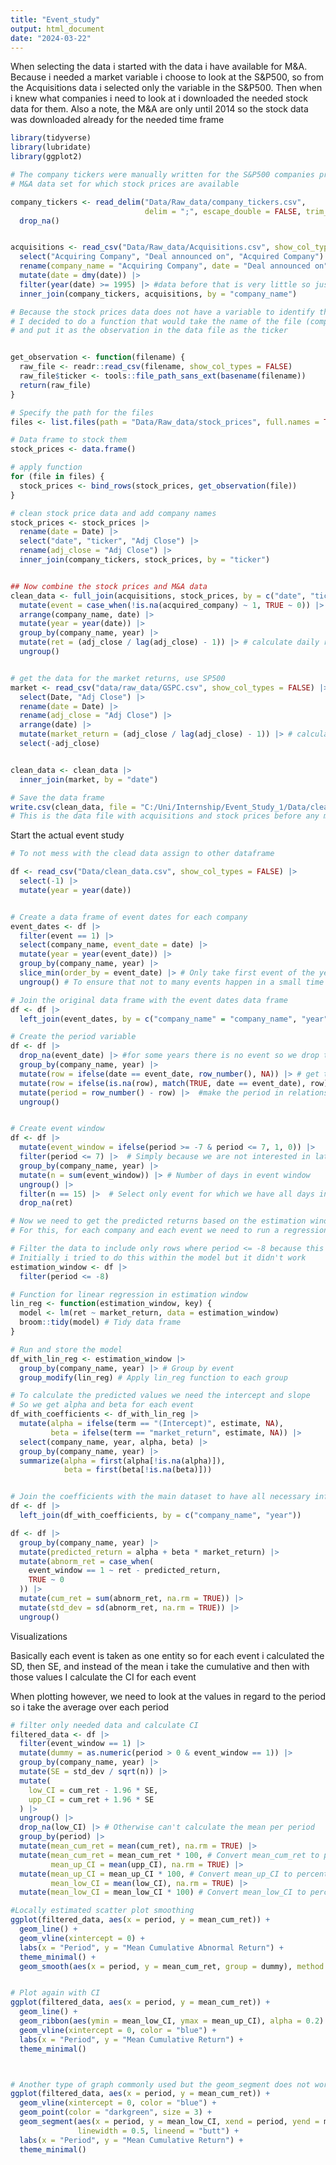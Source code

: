 ```yaml
---
title: "Event_study"
output: html_document
date: "2024-03-22"
---
```


When selecting the data i started with the data i have available for M&A.
Because i needed a market variable i choose to look at the S&P500, so from the
Acquisitions data i selected only the variable in the S&P500.
Then when i knew what companies i need to look at i downloaded the needed stock data for them.
Also a note, the M&A are only until 2014 so the stock data was downloaded already
for the needed time frame

```r
library(tidyverse)
library(lubridate)
library(ggplot2)
```


```r

# The company tickers were manually written for the S&P500 companies present in the
# M&A data set for which stock prices are available

company_tickers <- read_delim("Data/Raw_data/company_tickers.csv", 
                              delim = ";", escape_double = FALSE, trim_ws = TRUE,show_col_types = FALSE) |> 
  drop_na()


acquisitions <- read_csv("Data/Raw_data/Acquisitions.csv", show_col_types = FALSE) |> 
  select("Acquiring Company", "Deal announced on", "Acquired Company") |>
  rename(company_name = "Acquiring Company", date = "Deal announced on", acquired_company = "Acquired Company") |>
  mutate(date = dmy(date)) |>
  filter(year(date) >= 1995) |> #data before that is very little so just filtered it out
  inner_join(company_tickers, acquisitions, by = "company_name") 

```


```r

# Because the stock prices data does not have a variable to identify the company by
# I decided to do a function that would take the name of the file (company ticker)
# and put it as the observation in the data file as the ticker


get_observation <- function(filename) {
  raw_file <- readr::read_csv(filename, show_col_types = FALSE)
  raw_file$ticker <- tools::file_path_sans_ext(basename(filename))
  return(raw_file)
}

# Specify the path for the files
files <- list.files(path = "Data/Raw_data/stock_prices", full.names = TRUE)

# Data frame to stock them
stock_prices <- data.frame()

# apply function
for (file in files) {
  stock_prices <- bind_rows(stock_prices, get_observation(file))
}

```


```r


# clean stock price data and add company names
stock_prices <- stock_prices |>
  rename(date = Date) |>
  select("date", "ticker", "Adj Close") |>
  rename(adj_close = "Adj Close") |>
  inner_join(company_tickers, stock_prices, by = "ticker") 


## Now combine the stock prices and M&A data
clean_data <- full_join(acquisitions, stock_prices, by = c("date", "ticker", "company_name")) |>
  mutate(event = case_when(!is.na(acquired_company) ~ 1, TRUE ~ 0)) |> # creates dummy, if there was an acquisition = 1
  arrange(company_name, date) |> 
  mutate(year = year(date)) |> 
  group_by(company_name, year) |>
  mutate(ret = (adj_close / lag(adj_close) - 1)) |> # calculate daily returns, percentage change in the stock's price
  ungroup()


# get the data for the market returns, use SP500
market <- read_csv("data/raw_data/GSPC.csv", show_col_types = FALSE) |>
  select(Date, "Adj Close") |>
  rename(date = Date) |>
  rename(adj_close = "Adj Close") |>
  arrange(date) |> 
  mutate(market_return = (adj_close / lag(adj_close) - 1)) |> # calculate daily returns, percentage change in the stock's price
  select(-adj_close)


clean_data <- clean_data |>
  inner_join(market, by = "date")

# Save the data frame
write.csv(clean_data, file = "C:/Uni/Internship/Event_Study_1/Data/clean_data.csv")
# This is the data file with acquisitions and stock prices before any manipulations


```


######################### Start the actual event study ######################### 


```r


# To not mess with the clead data assign to other dataframe

df <- read_csv("Data/clean_data.csv", show_col_types = FALSE) |>
  select(-1) |> 
  mutate(year = year(date)) 


# Create a data frame of event dates for each company
event_dates <- df |>
  filter(event == 1) |>
  select(company_name, event_date = date) |>
  mutate(year = year(event_date)) |>
  group_by(company_name, year) |>
  slice_min(order_by = event_date) |> # Only take first event of the year, this is
  ungroup() # To ensure that not to many events happen in a small time frame

# Join the original data frame with the event dates data frame
df <- df |>
  left_join(event_dates, by = c("company_name" = "company_name", "year" = "year"))

# Create the period variable
df <- df |>
  drop_na(event_date) |> #for some years there is no event so we drop those observations
  group_by(company_name, year) |>
  mutate(row = ifelse(date == event_date, row_number(), NA)) |> # get the row number of when event happened
  mutate(row = ifelse(is.na(row), match(TRUE, date == event_date), row)) |> # make sure the row is equal to event row for whole year
  mutate(period = row_number() - row) |>  #make the period in relationship to the event day
  ungroup() 


# Create event window
df <- df |>
  mutate(event_window = ifelse(period >= -7 & period <= 7, 1, 0)) |>
  filter(period <= 7) |>  # Simply because we are not interested in later days
  group_by(company_name, year) |> 
  mutate(n = sum(event_window)) |> # Number of days in event window
  ungroup() |> 
  filter(n == 15) |>  # Select only event for which we have all days in event window
  drop_na(ret)

```
```r

# Now we need to get the predicted returns based on the estimation window 
# For this, for each company and each event we need to run a regression of ret on market_return

# Filter the data to include only rows where period <= -8 because this is the estimation window
# Initially i tried to do this within the model but it didn't work
estimation_window <- df |>
  filter(period <= -8)

# Function for linear regression in estimation window
lin_reg <- function(estimation_window, key) {
  model <- lm(ret ~ market_return, data = estimation_window)
  broom::tidy(model) # Tidy data frame
}

# Run and store the model
df_with_lin_reg <- estimation_window |> 
  group_by(company_name, year) |> # Group by event
  group_modify(lin_reg) # Apply lin_reg function to each group

# To calculate the predicted values we need the intercept and slope
# So we get alpha and beta for each event
df_with_coefficients <- df_with_lin_reg |> 
  mutate(alpha = ifelse(term == "(Intercept)", estimate, NA),
         beta = ifelse(term == "market_return", estimate, NA)) |> 
  select(company_name, year, alpha, beta) |> 
  group_by(company_name, year) |> 
  summarize(alpha = first(alpha[!is.na(alpha)]),
            beta = first(beta[!is.na(beta)]))   


# Join the coefficients with the main dataset to have all necessary information in one place
df <- df |> 
  left_join(df_with_coefficients, by = c("company_name", "year"))

```
```r


df <- df |> 
  group_by(company_name, year) |> 
  mutate(predicted_return = alpha + beta * market_return) |> 
  mutate(abnorm_ret = case_when(
    event_window == 1 ~ ret - predicted_return,
    TRUE ~ 0
  )) |> 
  mutate(cum_ret = sum(abnorm_ret, na.rm = TRUE)) |>
  mutate(std_dev = sd(abnorm_ret, na.rm = TRUE)) |> 
  ungroup()


```


################################ Visualizations ################################

 Basically each event is taken as one entity so for each event i calculated the
 SD, then SE, and instead of the mean i take the cumulative and then with those values
 I calculate the CI for each event

 When plotting however, we need to look at the values in regard to the period
 so i take the average over each period

  
```r

# filter only needed data and calculate CI
filtered_data <- df |>
  filter(event_window == 1) |>
  mutate(dummy = as.numeric(period > 0 & event_window == 1)) |>
  group_by(company_name, year) |> 
  mutate(SE = std_dev / sqrt(n)) |>
  mutate(
    low_CI = cum_ret - 1.96 * SE,
    upp_CI = cum_ret + 1.96 * SE
  ) |> 
  ungroup() |> 
  drop_na(low_CI) |> # Otherwise can't calculate the mean per period
  group_by(period) |>
  mutate(mean_cum_ret = mean(cum_ret), na.rm = TRUE) |>
  mutate(mean_cum_ret = mean_cum_ret * 100, # Convert mean_cum_ret to percentage
         mean_up_CI = mean(upp_CI), na.rm = TRUE) |> 
  mutate(mean_up_CI = mean_up_CI * 100, # Convert mean_up_CI to percentage
         mean_low_CI = mean(low_CI), na.rm = TRUE) |> 
  mutate(mean_low_CI = mean_low_CI * 100) # Convert mean_low_CI to percentage
```


```r

#Locally estimated scatter plot smoothing
ggplot(filtered_data, aes(x = period, y = mean_cum_ret)) +
  geom_line() +
  geom_vline(xintercept = 0) +
  labs(x = "Period", y = "Mean Cumulative Abnormal Return") +
  theme_minimal() +
  geom_smooth(aes(x = period, y = mean_cum_ret, group = dummy), method = "loess", formula = y ~ x)



```


```r


# Plot again with CI
ggplot(filtered_data, aes(x = period, y = mean_cum_ret)) +
  geom_line() +
  geom_ribbon(aes(ymin = mean_low_CI, ymax = mean_up_CI), alpha = 0.2) +
  geom_vline(xintercept = 0, color = "blue") +
  labs(x = "Period", y = "Mean Cumulative Return") +
  theme_minimal()




```


```r

# Another type of graph commonly used but the geom_segment does not work as intended. 
ggplot(filtered_data, aes(x = period, y = mean_cum_ret)) +
  geom_vline(xintercept = 0, color = "blue") +
  geom_point(color = "darkgreen", size = 3) + 
  geom_segment(aes(x = period, y = mean_low_CI, xend = period, yend = mean_up_CI), 
               linewidth = 0.5, lineend = "butt") + 
  labs(x = "Period", y = "Mean Cumulative Return") +
  theme_minimal()

```

